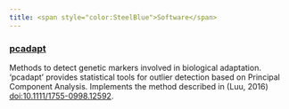 ```yaml
---
title: <span style="color:SteelBlue">Software</span>
---
```


### <a href="https://cran.r-project.org/web/packages/pcadapt/index.html">pcadapt</a>


Methods to detect genetic markers involved in biological adaptation. 'pcadapt' provides statistical tools for outlier detection based on Principal Component Analysis. Implements the method described in (Luu, 2016) <doi:10.1111/1755-0998.12592>.

